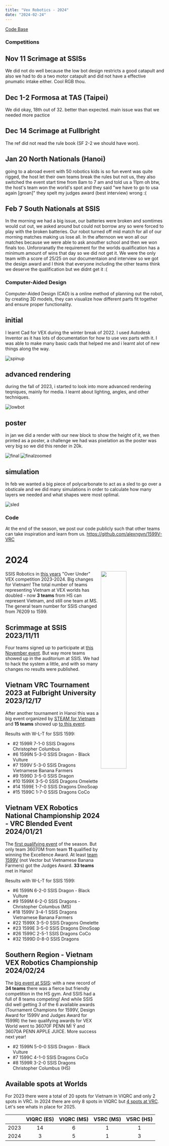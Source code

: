 ```yaml
---
title: "Vex Robotics - 2024"
date: "2024-02-24"
---
```


[Code Base](https://github.com/alexngyn/1599V-VRC-OVER-UNDER/)

### Competitions

## Nov 11 Scrimage at SSISs

We did not do well because the low bot design restricts a good catapult and also we had to do a two motor catapult and did not have a effective pnumatic intake either. Cool RGB thou.

## Dec 1-2 Formosa at TAS (Taipei)

We did okay, 18th out of 32. better than expected. main issue was that we needed more pactice

## Dec 14 Scrimage at Fullbright

The ref did not read the rule book (SF 2-2 we should have won). 

## Jan 20 North Nationals (Hanoi)

going to a abroad event with 50 robotics kids is so fun
event was quite rigged, the host let their own teams break the rules but not us, they also switched the event start time from 8am to 7 am and told us a 11pm
oh btw, the host's team won the world's spot and they said "we have to go to usa again [groan]"
they spelt my judges award (best interview) wrong :(

## Feb 7 South Nationals at SSIS

In the morning we had a big issue, our batteries were broken and somtimes would cut out, we asked around but could not borrow any so were forced to play with the broken batteries. Our robot turned off mid match for all of our morning matches making us lose all. In the afternoon we won all our matches because we were able to ask anouther school and then we won finals too. Unfororanatly the requirement for the worlds qualification has a minimum amount of wins that day so we did not get it. We were the only team with a score of 25/25 on our documentaion and interview so we got the design award and I think that everyone including the other teams think we deserve the qualification but we didnt get it :(

### Computer-Aided Design 


Computer-Aided Design (CAD) is a online method of planning out the robot, by creating 3D models, they can visualize how different parts fit together and ensure proper functionality. 

## initial

I learnt Cad for VEX during the winter break of 2022. I used Autodesk Inventor as it has lots of documentation for how to use vex parts with it. I was able to make many basic cads that helped me and i learnt alot of new things along the way. 

![spinup](/vex/spinup.png)


## advanced rendering

during the fall of 2023, i started to look into more advanced rendering teqniques, mainly for media. I learnt about lighting, angles, and other techniques.

![lowbot](/vex/lowbot.png)

## poster

in jan we did a render with our new block to show the height of it, we then printed as a poster, a challenge we had was pixelation as the poster was very big so we did this render in 20k. 

![final](/vex/final.jpg)
![finalzoomed](/vex/finalzoomed.jpg)

## simulation

In feb we wanted a big piece of polycarbonate to act as a sled to go over a obsticale and we did many simulations in order to calculate how many layers we needed and what shapes were most oplimal. 

![sled](/vex/sled.png)

### Code

At the end of the season, we post our code publicly such that other teams can take inspiration and learn from us.
https://github.com/alexngyn/1599V-VRC

# 2024

<img src="https://github.com/vex-ssis/2024/assets/OverUnder.png?raw=true" align="right" width="40%"></img>

SSIS Robotics in [this years](https://github.com/vex-ssis/2024) "Over Under" VEX competition 2023-2024. Big changes for Vietnam! The total number of teams representing Vietnam at VEX worlds has doubled - now **3 teams** from HS can represent Vietnam, and still one team at MS. The general team number for SSIS changed from 76209 to 1599.

## Scrimmage at SSIS 2023/11/11

Four teams signed up to participate at [this November event](https://www.robotevents.com/robot-competitions/vex-robotics-competition/RE-VRC-23-4368.html#general-info). But way more teams showed up in the auditorium at SSIS. We had to hack the system a little, and with so many changes no results were published.

## Vietnam VRC Tournament 2023 at Fulbright University 2023/12/17

After another tournament in Hanoi this was a big event organized by [STEAM for Vietnam](https://steamforvietnam.org/) and **15 teams** showed up [to this event](https://www.robotevents.com/robot-competitions/vex-robotics-competition/RE-VRC-23-4188.html). 

Results with W-L-T for SSIS 1599:

- #2 1599R 7-1-0 SSIS Dragons Christopher Columbus
- #6 1599N 5-3-0 SSIS Dragon - Black Vulture
- #7 1599V 5-3-0 SSIS Dragons Vietnamese Banana Farmers
- #9 1599D 3-5-0 SSIS Dragon
- #10 1599X 3-5-0 SSIS Dragons Omelette
- #14 1599E 1-7-0 SSIS Dragons DinoSoap
- #15 1599C 1-7-0 SSIS Dragons CoCo

## Vietnam VEX Robotics National Championship 2024 - VRC Blended Event 2024/01/21

The [first qualifying event](https://www.robotevents.com/robot-competitions/vex-robotics-competition/RE-VRC-23-4992.html#general-info) of the season. But only team 36070M from team **11** qualified by winning the Excellence Award. At least [team 1599V](https://www.robotevents.com/teams/V5RC/1599V) (not Vector but Vietnamese Banana Farmers) got the Judges Award. **33 teams** met in Hanoi!

Results with W-L-T for SSIS 1599:

- #6 1599N 6-2-0 SSIS Dragon - Black Vulture
- #9 1599M 6-2-0 SSIS Dragons - Christopher Columbus (MS)
- #18 1599V	3-4-1 SSIS Dragons Vietnamese Banana Farmers
- #22 1599X	3-5-0 SSIS Dragons Omelette
- #23 1599E	3-5-0 SSIS Dragons DinoSoap
- #26 1599C	2-5-1 SSIS Dragons CoCo
- #32 1599D	0-8-0 SSIS Dragons

## Southern Region - Vietnam VEX Robotics Championship 2024/02/24

The [big event at SSIS](https://www.robotevents.com/robot-competitions/vex-robotics-competition/RE-VRC-23-5194.html#general-info): with a new record of **34 teams** there was a fierce but friendly competition in the HS gym. And SSIS had a full of 8 teams competing! And while SSIS did well getting 3 of the 6 available awards (Tournament Champions for 1599V, Design Award for 1599V and Judges Award for 1599R) the two qualifying awards for VEX World went to 36070F PENN MÌ Ý and 36070A PENN APPLE JUICE. More success next year!

- #2 1599N 5-0-0 SSIS Dragon - Black Vulture
- #7 1599C 4-1-0 SSIS Dragons CoCo
- #8 1599R 3-2-0 SSIS Dragons Christopher Columbus (HS)

## Available spots at Worlds

For 2023 there were a total of 20 spots for Vietnam in VIQRC and only 2 spots in VRC. In 2024 there are only 8 spots in VIQRC but [4 spots at VRC](https://kb.roboticseducation.org/hc/en-us/articles/5474199602071-Qualifying-Criteria-for-VEX-Robotics-Competition-Events). Let's see whats in place for 2025.

|      | VIQRC (ES) | VIQRC (MS) | V5RC (MS) | V5RC (HS) |
|------|:----------:|:----------:|:---------:|:---------:|
| 2023 |     14     |      6     |     1     |     1     |
| 2024 |      3     |      5     |     1     |     3     |
